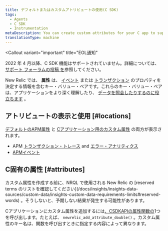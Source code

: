 ```yaml
---
title: デフォルトまたはカスタムアトリビュートの使用(C SDK)
tags:
  - Agents
  - C SDK
  - Instrumentation
metaDescription: You can create custom attributes for your C app to supplement the New Relic event data that automatically includes default APM attributes.
translationType: machine
---
```


<Callout
  variant="important"
  title="EOL通知"
>
  2022 年 4 月以降、C SDK 機能はサポートされていません。詳細については、 [サポート フォーラムの投稿 を](https://discuss.newrelic.com/t/q1-bulk-eol-announcement-fy23/181744)参照してください。
</Callout>

New Relic では、 **属性** は、 [イベント](/docs/accounts-partnerships/getting-started-new-relic/glossary#event) または [トランザクション](/docs/accounts-partnerships/getting-started-new-relic/glossary#transaction) のプロパティを決定する情報を含むキー・バリュー・ペアです。これらのキー・バリュー・ペアは、アプリケーションをより深く理解したり、 [データを照会したりするのに役立ちます](/docs/query-your-data/explore-query-data/query-builder/introduction-query-builder) 。

## アトリビュートの表示と使用 [#locations]

[デフォルトのAPM属性](/docs/insights/new-relic-insights/decorating-events/apm-default-attributes-insights#transaction-event) と [Cアプリケーション用のカスタム属性](/docs/agents/manage-apm-agents/agent-data/collect-custom-attributes) の両方が表示されます。

* APM [トランザクション・トレース](/docs/apm/transactions/transaction-traces/introduction-transaction-traces) and [エラー・アナリティクス](/docs/apm/applications-menu/error-analytics/introduction-error-analytics)
* [APMイベント](/docs/insights/explore-data/attributes/apm-default-attributes-insights)

## C固有の属性 [#attributes]

<Callout variant="important">
  カスタム属性を作成する前に、NRQL で使用される New Relic の [reserved terms のリストを確認してください](/docs/insights/insights-data-sources/custom-data/insights-custom-data-requirements-limits#reserved-words) 。そうしないと、予期しない結果が発生する可能性があります。
</Callout>

Cアプリケーションにカスタム属性を追加するには[、CSDKAPIの属性関数の](https://newrelic.github.io/c-sdk/libnewrelic_8h.html#abfe6f64a8eec7d60d8588f8969781d34)1つを呼び出します。たとえば、 `newrelic_add_attribute_double()` 。カスタム属性のキー名は、関数を呼び出すときに指定する内容によって異なります。